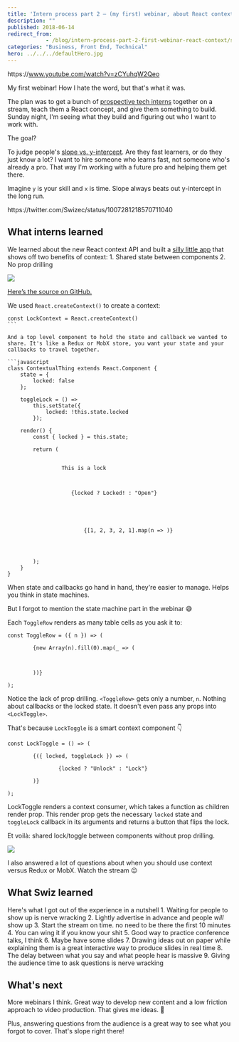 ```yaml
---
title: 'Intern process part 2 – (my first) webinar, about React context'
description: ""
published: 2018-06-14
redirect_from: 
            - /blog/intern-process-part-2-first-webinar-react-context/swizec/8458
categories: "Business, Front End, Technical"
hero: ../../../defaultHero.jpg
---
```

https&#x3A;//www.youtube.com/watch?v=zCYuhqW2Qeo



My first webinar! How I hate the word, but that's what it was.



The plan was to get a bunch of [prospective tech interns](https://swizec.com/blog/tech-intern-job/swizec/8454) together on a stream, teach them a React concept, and give them something to build. Sunday night, I'm seeing what they build and figuring out who I want to work with.



The goal?



To judge people's [slope vs. y-intercept](http://qr.ae/TUphry). Are they fast learners, or do they just know a lot? I want to hire someone who learns fast, not someone who's already a pro. That way I'm working with a future pro and helping them get there.



Imagine `y` is your skill and `x` is time. Slope always beats out y-intercept in the long run.



https&#x3A;//twitter.com/Swizec/status/1007281218570711040



## What interns learned



We learned about the new React context API and built a [silly little app](https://swizec.github.io/react-context-example/) that shows off two benefits of context: 1. Shared state between components 2. No prop drilling



[![](./img/blog-wp-content-uploads-2018-06-context-app.gif)](https://swizec.github.io/react-context-example/)



[Here’s the source on GitHub.](https://github.com/Swizec/react-context-example)



We used `React.createContext()` to create a context:



````
const LockContext = React.createContext()
```

And a top level component to hold the state and callback we wanted to share. It's like a Redux or MobX store, you want your state and your callbacks to travel together.

```javascript
class ContextualThing extends React.Component {
    state = {
        locked: false
    };

    toggleLock = () =>
        this.setState({
            locked: !this.state.locked
        });

    render() {
        const { locked } = this.state;

        return (
            

                 This is a lock 
                


                    {locked ? Locked! : "Open"}
                


                
                    
                        {[1, 2, 3, 2, 1].map(n => )}
                    
                
            

        );
    }
}
````



When state and callbacks go hand in hand, they're easier to manage. Helps you think in state machines.



But I forgot to mention the state machine part in the webinar 😅



Each `ToggleRow` renders as many table cells as you ask it to:



```
const ToggleRow = ({ n }) => (
    
        {new Array(n).fill(0).map(_ => (
            
                
            
        ))}
    
);
```



Notice the lack of prop drilling. `<ToggleRow>` gets only a number, `n`. Nothing about callbacks or the locked state. It doesn't even pass any props into `<LockToggle>`.



That's because `LockToggle` is a smart context component 👇



```
const LockToggle = () => (
    
        {({ locked, toggleLock }) => (
            
                {locked ? "Unlock" : "Lock"}
            
        )}
    
);
```



LockToggle renders a context consumer, which takes a function as children render prop. This render prop gets the necessary `locked` state and `toggleLock` callback in its arguments and returns a button that flips the lock.



Et voilà: shared lock/toggle between components without prop drilling.



![](./img/media-krhB8ydCQiYZq-giphy.gif)



I also answered a lot of questions about when you should use context versus Redux or MobX. Watch the stream 😉



## What Swiz learned



Here's what I got out of the experience in a nutshell 1. Waiting for people to show up is nerve wracking 2. Lightly advertise in advance and people _will_ show up 3. Start the stream on time. no need to be there the first 10 minutes 4. You can wing it if you know your shit 5. Good way to practice conference talks, I think 6. Maybe have some slides 7. Drawing ideas out on paper while explaining them is a great interactive way to produce slides in real time 8. The delay between what you say and what people hear is massive 9. Giving the audience time to ask questions is nerve wracking



## What's next



More webinars I think. Great way to develop new content and a low friction approach to video production. That gives me ideas. 🤔



Plus, answering questions from the audience is a great way to see what you forgot to cover. That's slope right there!